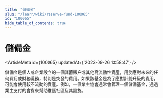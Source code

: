 ```yaml
---
title: "儲備金"
slug: "/learn/wiki/reserve-fund-100065"
id: "100065"
hide_table_of_contents: true
---
```



# 儲備金

<ArticleMeta id={100065} updatedAt={'2023-09-26 13:58:47'} />
<div className='border-solid border-b border-t-0 my-4 border-[var(--ifm-color-gray-300)]' />

儲備金是個人或企業設立的一個儲蓄賬户或其他高流動性資產，用於應對未來的任何費用或財務義務，特別是突發的費用。如果該基金是為了應對計劃升級的費用，可能會使用較不流動的資產。例如，一個業主協會通常會管理一個儲備基金，通過業主支付的會費來幫助維護社區及其設施。
